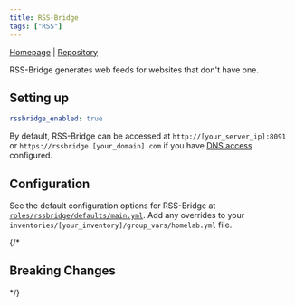 ```yaml
---
title: RSS-Bridge
tags: ["RSS"]
---
```



[Homepage](https://rss-bridge.org/bridge01/) |
[Repository](https://github.com/RSS-Bridge/rss-bridge)

<Tags tags={frontmatter.tags} />

RSS-Bridge generates web feeds for websites that don't have one.

## Setting up

```yaml title="inventories/homelab/group_vars/homelab.yml"
rssbridge_enabled: true
```

By default, RSS-Bridge can be accessed at `http://[your_server_ip]:8091` or `https://rssbridge.[your_domain].com` if you have [DNS access](../guides/dns-access) configured.

## Configuration

See the default configuration options for RSS-Bridge at [`roles/rssbridge/defaults/main.yml`](https://github.com/Dylancyclone/ansible-homelab-orchestration/blob/main/roles/rssbridge/defaults/main.yml).
Add any overrides to your `inventories/[your_inventory]/group_vars/homelab.yml` file.

{/* 

## Breaking Changes

*/}